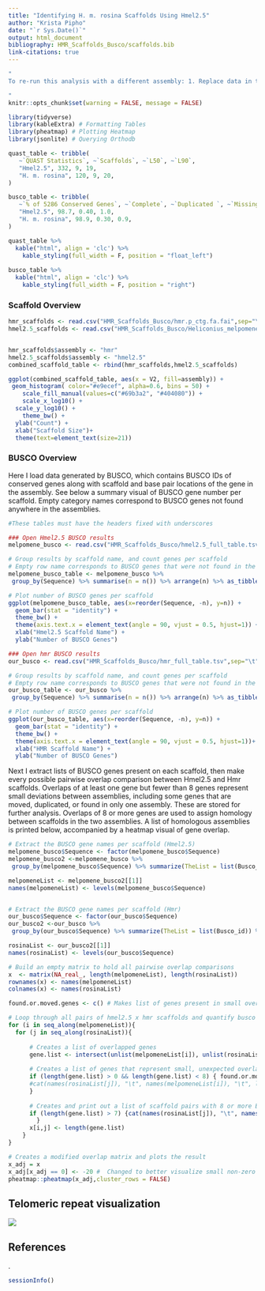 ---
title: "Identifying H. m. rosina Scaffolds Using Hmel2.5"
author: "Krista Pipho"
date: "`r Sys.Date()`"
output: html_document
bibliography: HMR_Scaffolds_Busco/scaffolds.bib
link-citations: true
---

```{r file_info, include=FALSE}
"
To re-run this analysis with a different assembly: 1. Replace data in the 'Tables' block with appropriate output from QUAST and BUSCO and 2. Place BUSCO output with top two header lines removed in the same folder as this RMD. 

"
knitr::opts_chunk$set(warning = FALSE, message = FALSE) 
```

```{r Packages, message=FALSE}
library(tidyverse)
library(kableExtra) # Formatting Tables
library(pheatmap) # Plotting Heatmap 
library(jsonlite) # Querying Orthodb 
```

```{r Tables, echo=FALSE}
quast_table <- tribble(
   ~`QUAST Statistics`, ~`Scaffolds`, ~`L50`, ~`L90`,
   "Hmel2.5", 332, 9, 19,
   "H. m. rosina", 120, 9, 20,
)

busco_table <- tribble(
   ~`% of 5286 Conserved Genes`, ~`Complete`, ~`Duplicated `, ~`Missing`,
   "Hmel2.5", 98.7, 0.40, 1.0,
   "H. m. rosina", 98.9, 0.30, 0.9,
)

quast_table %>%
  kable("html", align = 'clc') %>%
    kable_styling(full_width = F, position = "float_left")
 
busco_table %>%
  kable("html", align = 'clc') %>%
    kable_styling(full_width = F, position = "right")
```

### Scaffold Overview

```{r}
hmr_scaffolds <- read.csv("HMR_Scaffolds_Busco/hmr.p_ctg.fa.fai",sep="\t", header=FALSE, skip = 2) %>% select(V1, V2)
hmel2.5_scaffolds <- read.csv("HMR_Scaffolds_Busco/Heliconius_melpomene_melpomene_Hmel2.5.scaffolds.fa.fai",sep="\t", header=FALSE, skip = 2) %>% select(V1, V2)


hmr_scaffolds$assembly <- "hmr"
hmel2.5_scaffolds$assembly <- "hmel2.5"
combined_scaffold_table <- rbind(hmr_scaffolds,hmel2.5_scaffolds)
```

```{r, fig.height=4, fig.width=8}
ggplot(combined_scaffold_table, aes(x = V2, fill=assembly)) +
 geom_histogram( color="#e9ecef", alpha=0.6, bins = 50) +
    scale_fill_manual(values=c("#69b3a2", "#404080")) +
    scale_x_log10() +
  scale_y_log10() +
    theme_bw() +
  ylab("Count") +
  xlab("Scaffold Size")+
  theme(text=element_text(size=21))
```

### BUSCO Overview

Here I load data generated by BUSCO, which contains BUSCO IDs of conserved genes along with scaffold and base pair locations of the gene in the assembly. See below a summary visual of BUSCO gene number per scaffold. Empty category names correspond to BUSCO genes not found anywhere in the assemblies.

```{r BUSCO Data, figures-side, fig.show="hold", out.width="50%"}
#These tables must have the headers fixed with underscores

### Open Hmel2.5 BUSCO results
melpomene_busco <- read.csv("HMR_Scaffolds_Busco/hmel2.5_full_table.tsv",sep="\t", header=TRUE, skip = 2)

# Group results by scaffold name, and count genes per scaffold
# Empty row name corresponds to BUSCO genes that were not found in the assembly
melpomene_busco_table <- melpomene_busco %>%
 group_by(Sequence) %>% summarise(n = n()) %>% arrange(n) %>% as_tibble()

# Plot number of BUSCO genes per scaffold
ggplot(melpomene_busco_table, aes(x=reorder(Sequence, -n), y=n)) +
  geom_bar(stat = "identity") +
  theme_bw() +
  theme(axis.text.x = element_text(angle = 90, vjust = 0.5, hjust=1)) + 
  xlab("Hmel2.5 Scaffold Name") +
  ylab("Number of BUSCO Genes") 

### Open hmr BUSCO results
our_busco <- read.csv("HMR_Scaffolds_Busco/hmr_full_table.tsv",sep="\t", header=TRUE, skip = 2)

# Group results by scaffold name, and count genes per scaffold
# Empty row name corresponds to BUSCO genes that were not found in the assembly
our_busco_table <- our_busco %>%
 group_by(Sequence) %>% summarise(n = n()) %>% arrange(n) %>% as_tibble()

# Plot number of BUSCO genes per scaffold
ggplot(our_busco_table, aes(x=reorder(Sequence, -n), y=n)) +
  geom_bar(stat = "identity") +
  theme_bw() +
  theme(axis.text.x = element_text(angle = 90, vjust = 0.5, hjust=1))+ 
  xlab("HMR Scaffold Name") +
  ylab("Number of BUSCO Genes") 

```

Next I extract lists of BUSCO genes present on each scaffold, then make every possible pairwise overlap comparison between Hmel2.5 and Hmr scaffolds. Overlaps of at least one gene but fewer than 8 genes represent small deviations between assemblies, including some genes that are moved, duplicated, or found in only one assembly. These are stored for further analysis. Overlaps of 8 or more genes are used to assign homology between scaffolds in the two assemblies. A list of homologous assemblies is printed below, accompanied by a heatmap visual of gene overlap.

```{r Gene Overlap Matrix, fig.height=8, fig.width=8}

# Extract the BUSCO gene names per scaffold (Hmel2.5)
melpomene_busco$Sequence <- factor(melpomene_busco$Sequence) 
melpomene_busco2 <-melpomene_busco %>%
 group_by(melpomene_busco$Sequence) %>% summarize(TheList = list(Busco_id)) %>% select(TheList)

melpomeneList <- melpomene_busco2[[1]]
names(melpomeneList) <- levels(melpomene_busco$Sequence)


# Extract the BUSCO gene names per scaffold (Hmr)
our_busco$Sequence <- factor(our_busco$Sequence) 
our_busco2 <-our_busco %>%
 group_by(our_busco$Sequence) %>% summarize(TheList = list(Busco_id)) %>% select(TheList)

rosinaList <- our_busco2[[1]]
names(rosinaList) <- levels(our_busco$Sequence)

# Build an empty matrix to hold all pairwise overlap comparisons
x  <- matrix(NA_real_, length(melpomeneList), length(rosinaList))
rownames(x) <- names(melpomeneList) 
colnames(x) <- names(rosinaList)

found.or.moved.genes <- c() # Makes list of genes present in small overlaps

# Loop through all pairs of hmel2.5 x hmr scaffolds and quantify busco gene overlap
for (i in seq_along(melpomeneList)){
  for (j in seq_along(rosinaList)){ 
    
      # Creates a list of overlapped genes
      gene.list <- intersect(unlist(melpomeneList[i]), unlist(rosinaList[j]))
      
      # Creates a list of genes that represent small, unexpected overlaps (genes only in one assembly or assembled onto different scaffolds)
      if (length(gene.list) > 0 && length(gene.list) < 8) { found.or.moved.genes <- c(found.or.moved.genes,gene.list)
      #cat(names(rosinaList[j]), "\t", names(melpomeneList[i]), "\t", length(gene.list), "\n")
      }
      
      # Creates and print out a list of scaffold pairs with 8 or more BUSCO gene overlaps
      if (length(gene.list) > 7) {cat(names(rosinaList[j]), "\t", names(melpomeneList[i]), "\t", length(gene.list), "\n")
        }
      x[i,j] <- length(gene.list)
    }
}

# Creates a modified overlap matrix and plots the result
x_adj = x
x_adj[x_adj == 0] <- -20 #  Changed to better visualize small non-zero overlap numbers
pheatmap::pheatmap(x_adj,cluster_rows = FALSE)
```

## Telomeric repeat visualization

![](HMR_Scaffolds_Busco/hmr_telomeres.svg)

## References

::: {#refs}
:::

.

```{r Session Information}
sessionInfo()
```

